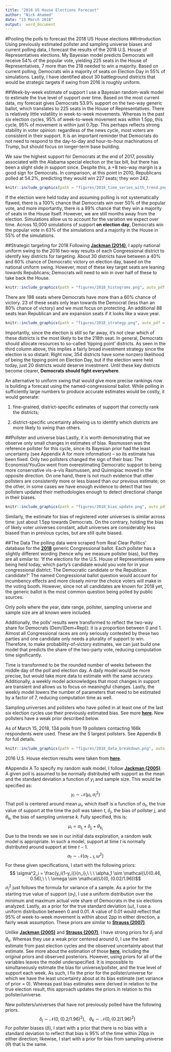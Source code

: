```yaml
---
title: "2018 US House Elections Forecast"
author: "Nick Ahamed"
date: "15 March 2018"
output:  word_document
---
```


#Pooling the polls to forecast the 2018 US House elections
##Introduction
Using previously estimated pollster and sampling universe biases and current polling data, I forecast the results of the 2018 U.S. House of Representatives elections. My Bayesian model predicts Democrats will receive 54% of the popular vote, yielding 225 seats in the House of Representatives, 7 more than the 218 needed to win a majority. Based on current polling, Democrats win a majority of seats on Election Day in 55% of simulations. Lastly, I have identified about 30 battleground districts that would be strategic targets if swing from 2016 is roughly uniform.

##Week-by-week estimate of support
I use a Bayesian random-walk model to estimate the true level of support over time. Based on the most current data, my forecast gives Democrats 53.9% support on the two-way generic ballot, which translates to 225 seats in the House of Representatives. There is relatively little volatility in week-to-week movements. Whereas in the past six election cycles, 95% of week-to-week movement was within 1.5pp, this cycle, 95% of movement is within just 0.7pp. This perhaps reflects strong stability in voter opinion: regardless of the news cycle, most voters are consistent in their support. It is an important reminder that Democrats do not need to respond to the day-to-day and hour-to-hour machinations of Trump, but should focus on longer-term base building.

We saw the highest support for Democrats at the end of 2017, possibly associated with the Alabama special election or the tax bill, but there has been a slight slide in support since. Despite this, a +8 two-way margin is a good sign for Democrats. In comparison, at this point in 2010, Republicans polled at 54.2%, predicting they would win 227 seats; they won 242.

```r
knitr::include_graphics(path = "figures/2018_time_series_with_trend.png", auto_pdf = T)
```

If the election were held today and assuming polling is not systematically flawed, there is a 100% chance that Democrats win over 50% of the popular vote, and more importantly, there is a 99% chance that they win a majority of seats in the House itself. However, we are still months away from the election. Simulations allow us to account for the variation we expect over time. Across 10,000 simulations of support __on election day__, Democrats win the popular vote in 63% of the simulations and a majority in the House in 55% of the simulations.

##Strategic targeting for 2018
Following [__Jackman (2014)__](https://www.cambridge.org/core/services/aop-cambridge-core/content/view/S1049096514000109), I apply national uniform swing to the 2016 two-way results of each Congressional district to identify key districts for targeting. About 30 districts have between a 40% and 60% chance of Democratic victory on election day, based on the national uniform swing. However, most of these key target seats are leaning towards Republicans; Democrats will need to win in over half of these to take back the House.

```r
knitr::include_graphics(path = "figures/2018_histograms.png", auto_pdf = T)
```

There are 198 seats where Democrats have more than a 60% chance of victory. 23 of these seats only lean towards the Democrat (less than an 80% chance of victory) and we must focus on protecting. An additional 88 seats lean Republican and are expansion seats if it looks like a wave year.

```r
knitr::include_graphics(path = "figures/2018_strategy.png", auto_pdf = T)
```

Importantly, since the election is still so far away, it's not clear which of these districts is the most likely to be the 218th seat. In general, Democrats should allocate resources to so-called 'tipping point' districts. As seen in the third column above, this implies a fairly broad investment strategy since the election is so distant. Right now, 354 districts have some nonzero likelihood of being the tipping point on Election Day, but if the election were held today, just 20 districts would deserve investment. Until these key districts become clearer, __Democrats should fight everywhere__.

An alternative to uniform swing that would give more precise rankings now is building a forecast using the named-congressional ballot. While polling in sufficiently large numbers to produce accurate estimates would be costly, it would generate:

  1. fine-grained, district-specific estimates of support that correctly rank the districts;
  
  2. district-specific uncertainty allowing us to identify which districts are more likely to swing than others. 

##Pollster and universe bias
Lastly, it is worth demonstrating that we observe only small changes in estimates of bias. Rasmussen was the reference pollster for this cycle, since its Bayesian prior had the least uncertainty (see Appendix A for more information) -- so its estimate has been fixed. Only two pollsters changed the sign of their bias: The Economist/YouGov went from overestimating Democratic support to being more conservative vis-a-vis Rasmussen, and Quinnipiac moved in the opposite direction. On one hand, there is not much evidence that other pollsters are consistently more or less biased than our previous estimate; on the other, in some cases we have enough evidence to detect that two pollsters updated their methodologies enough to detect directional change in their biases.

```r
knitr::include_graphics(path = "figures/2018_bias_update.png", auto_pdf = T)
```

Similarly, the estimate for bias of registered voter universes is similar across time: just about 1.5pp towards Democrats. On the contrary, holding the bias of likely voter universes constant, adult universes are considerably less biased than in previous cycles, but are still quite biased. 

##The Data
The polling data were scraped from Real Clear Politics' database for the [__2018__](https://www.realclearpolitics.com/epolls/other/2018_generic_congressional_vote-6185.html#polls) generic Congressional ballot. Each pollster has a slightly different wording (hence why we measure pollster bias), but they are all similar to: 'If the elections for the U.S. House of Representatives were being held today, which party’s candidate would you vote for in your congressional district: The Democratic candidate or the Republican candidate?'  The named Congressional ballot question would account for incumbency effects and more closely mirror the choice voters will make in the voting booth. However, since not all candidates are known for 2018 yet, the generic ballot is the most common question being polled by public sources. 

Only polls where the year, date range, pollster, sampling universe and sample size are all known were included. 

Additionally, the polls' results were transformed to reflect the two-way share for Democrats (Dem/(Dem+Rep)): it is a proportion between 0 and 1. Almost all Congressional races are only seriously contested by these two parties and one candidate only needs a plurality of support to win. Therefore, to make probability-of-victory estimates, we can just build one model that predicts the share of the two-party vote, reducing computation time significantly. 

Time is transformed to be the rounded number of weeks between the middle day of the poll and election day. A daily model would be more precise, but would take more data to estimate with the same accuracy. Additionally, a weekly model acknowledges that most changes in support are transient and allows us to focus on meaningful changes. Lastly, the weekly model lowers the number of parameters that need to be estimated by a factor of 7, reducing computation time as well. 

Sampling universes and pollsters who have polled in at least one of the last six election cycles use their previously estimated bias. See more [__here__](https://github.com/nickahamed/BSTM/blob/master/proj/pollster_bias.html). New pollsters have a weak prior described below. 

As of March 15, 2018, 134 polls from 19 pollsters contacting 166k respondents were used. These are the 5 largest pollsters. See Appendix B for full details.

```r
knitr::include_graphics(path = "figures/2018_data_breakdown.png", auto_pdf = T)
```

2016 U.S. House election results were taken from [__here__](https://github.com/Prooffreader/election_2016_data).

#Appendix A
To specify my random walk model, I follow [__Jackman (2005)__](http://eppsac.utdallas.edu/files/jackman/CAJP%2040-4%20Jackman.pdf). A given poll is assumed to be normally distributed with support as the mean and the standard deviation a function of $y_i$ and sample size. This would be specified as:
$$y_i \sim \mathcal{N}(\mu_i, \sigma^2_i)$$
That poll is centered around mean $\mu_i$, which itself is a function of $\alpha_t$, the true value of support at the time the poll was taken $t$, $\delta_j$, the bias of pollster $j$, and $\theta_k$, the bias of sampling universe $k$. Fully specified, this is: 
$$\mu_i = \alpha_{t_i} + \delta_{j_i} + \theta_{k_i}$$
Due to the trends we see in our initial data exploration, a random walk model is appropriate. In such a model, support at time $t$ is normally distributed around support at time $t - 1$. 
$$ \alpha_t \sim \mathcal{N}(\alpha_{t-1}, \omega^2) $$
For these given specifications, I start with the following priors: 
$$ \sigma^2_i = \frac{y_i(1-y_i)}{n_i},\ \ \ \alpha_1 \sim \mathcal{U}(0.46, 0.56),\ \ \ \omega \sim \mathcal{U}(0, (0.02/1.96))$$
$\sigma^2_i$ just follows the formula for variance of a sample. As a prior for the starting true value of support ($\alpha_1$), I use a uniform distribution over the minimum and maximum actual vote share of Democrats in the six elections analyzed. Lastly, as a prior for the true standard deviation ($\omega$), I use a uniform distribution between 0 and 0.01. A value of 0.01 would reflect that 95% of week-to-week movement is within about 2pp in either direction, a fairly weak assumption. These priors are similar to [__Strauss (2007)__](http://www.mindlessphilosopher.net/princeton/strauss_reverse%20random%20walk.pdf).

Unlike [__Jackman (2005)__](http://eppsac.utdallas.edu/files/jackman/CAJP%2040-4%20Jackman.pdf) and [__Strauss (2007)__](http://www.mindlessphilosopher.net/princeton/strauss_reverse%20random%20walk.pdf), I have strong priors for $\delta_j$ and $\theta_k$. Whereas they use a weak prior centered around 0, I use the best estimate from past election cycles and the observed uncertainty about that estimate. See more about the estimation of those [__here__](https://github.com/nickahamed/BSTM/blob/master/proj/pollster_bias.html), including the original priors and observed posteriors. However, using priors for all of the variables leaves the model underspecified. It is impossible to simultaneously estimate the bias for universe/pollster, and the true level of support each week. As such, I fix the prior for the pollster/universe for which we have the least uncertainty about at its bias estimate (set variance of prior = 0). Whereas past bias estimates were derived in relation to the true election result, this approach updates the priors in relation to this pollster/universe.

New pollsters/universes that have not previously polled have the following priors. 
$$\ \ \ \delta_j \sim \mathcal{N}(0, (0.2/1.96)^2),\ \ \ \theta_k \sim \mathcal{N}(0, (0.2/1.96)^2)$$
For pollster biases ($\delta$), I start with a prior that there is no bias with a standard deviation to reflect that bias is 95% of the time within 20pp in either direction; likewise, I start with a prior for bias from sampling universe ($\theta$) that is the same. 